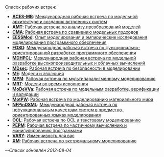 Список рабочих встреч:
* '''[[ACES-MB]]''': [[ACES-MB|Международная рабочая встреча по модельной архитектуре и созданию встроенных систем]]
* '''[[AMT]]''': [[AMT|Рабочая встреча по анализу преобразований моделей]]
* '''[[CMA]]''': [[CMA|Рабочая встреча по сравнению модельных подходов]]
* '''[[EESSMod]]''': [[EESSMod|Опыт моделирования и эмпирические исследования моделирования программного обеспечения]]
* '''[[FOSD]]''': [[FOSD|Международная рабочая встреча по функционально-ориентированной разработке программного обеспечения]]
* '''[[MDHPCL]]''': [[MDHPCL|Международная рабочая встреча по модельной разработке высокопроизводительных и облачных вычислений]]
* '''[[MDsec]]''': [[MDsec|Рабочая встреча по безопасности в моделировании]]
* '''[[ME]]''': [[ME|Модели и эволюция]]
* '''[[MPM]]''': [[MPM|Рабочая встреча по мультипарадигменному моделированию]]
* '''[[MRT]]''': [[MRT|Модели во время исполнения]]
* '''[[MoDeVVa]]''': [[MoDeVVa|Рабочая встреча по модельным разработке, верификации и валидации]]
* '''[[MotPW]]''': [[MotPW|Рабочая встреча по моделированию материального мира]]
* '''[[NFPinDSML]]''': [[NFPinDSML|Международная рабочая встреча по нефункциональным качествам систем в предметно-ориентированных языках моделирования]]
* '''[[OCL]]''': [[OCL|Рабочая встреча по OCL и текстовому моделированию]]
* '''[[PEPM]]''': [[PEPM|Рабочая встреча по частичному вычислению и манипулированию программами]]
* '''[[VARY]]''': [[VARY|Изменчивость для вас]]
* '''[[XM]]''': [[XM|Рабочая встреча по экстремальному моделированию]]

--''Список обновлён 2012-08-04''
